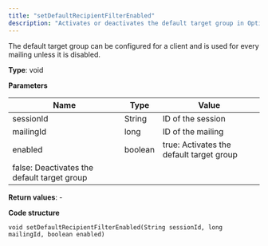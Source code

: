 ```yaml
---
title: "setDefaultRecipientFilterEnabled"
description: "Activates or deactivates the default target group in Optimizely Campaign."
---
```


The default target group can be configured for a client and is used for every mailing unless it is disabled.

**Type**: void

**Parameters**

| Name                                        | Type    | Value                                    |
| ------------------------------------------- | ------- | ---------------------------------------- |
| sessionId                                   | String  | ID of the session                        |
| mailingId                                   | long    | ID of the mailing                        |
| enabled                                     | boolean | true: Activates the default target group |
| false: Deactivates the default target group |         |                                          |

**Return values**: -

**Code structure**

`void setDefaultRecipientFilterEnabled(String sessionId, long mailingId, boolean enabled)
`